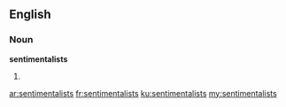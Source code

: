 ==English==

===Noun===
'''sentimentalists'''

# {{plural of|[[sentimentalist]]}}

[[ar:sentimentalists]]
[[fr:sentimentalists]]
[[ku:sentimentalists]]
[[my:sentimentalists]]